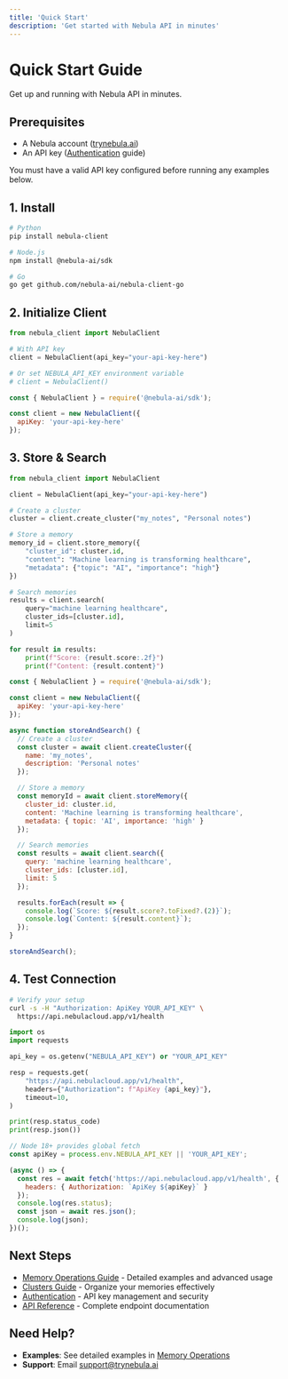 ```yaml
---
title: 'Quick Start'
description: 'Get started with Nebula API in minutes'
---
```


# Quick Start Guide

Get up and running with Nebula API in minutes.

## Prerequisites

- A Nebula account ([trynebula.ai](https://trynebula.ai))
- An API key ([Authentication](/authentication) guide)

<Warning>You must have a valid API key configured before running any examples below.</Warning>

## 1. Install

```bash
# Python
pip install nebula-client

# Node.js
npm install @nebula-ai/sdk

# Go
go get github.com/nebula-ai/nebula-client-go
```

## 2. Initialize Client

<CodeGroup>

```python client.py
from nebula_client import NebulaClient

# With API key
client = NebulaClient(api_key="your-api-key-here")

# Or set NEBULA_API_KEY environment variable
# client = NebulaClient()
```

```javascript client.js
const { NebulaClient } = require('@nebula-ai/sdk');

const client = new NebulaClient({
  apiKey: 'your-api-key-here'
});
```

 

</CodeGroup>

## 3. Store & Search

<CodeGroup>

```python store_and_search.py
from nebula_client import NebulaClient

client = NebulaClient(api_key="your-api-key-here")

# Create a cluster
cluster = client.create_cluster("my_notes", "Personal notes")

# Store a memory
memory_id = client.store_memory({
    "cluster_id": cluster.id,
    "content": "Machine learning is transforming healthcare",
    "metadata": {"topic": "AI", "importance": "high"}
})

# Search memories
results = client.search(
    query="machine learning healthcare",
    cluster_ids=[cluster.id],
    limit=5
)

for result in results:
    print(f"Score: {result.score:.2f}")
    print(f"Content: {result.content}")
```

```javascript store_and_search.js
const { NebulaClient } = require('@nebula-ai/sdk');

const client = new NebulaClient({
  apiKey: 'your-api-key-here'
});

async function storeAndSearch() {
  // Create a cluster
  const cluster = await client.createCluster({
    name: 'my_notes',
    description: 'Personal notes'
  });

  // Store a memory
  const memoryId = await client.storeMemory({
    cluster_id: cluster.id,
    content: 'Machine learning is transforming healthcare',
    metadata: { topic: 'AI', importance: 'high' }
  });

  // Search memories
  const results = await client.search({
    query: 'machine learning healthcare',
    cluster_ids: [cluster.id],
    limit: 5
  });

  results.forEach(result => {
    console.log(`Score: ${result.score?.toFixed?.(2)}`);
    console.log(`Content: ${result.content}`);
  });
}

storeAndSearch();
```

</CodeGroup>

## 4. Test Connection

<CodeGroup>

```bash health_check.sh
# Verify your setup
curl -s -H "Authorization: ApiKey YOUR_API_KEY" \
  https://api.nebulacloud.app/v1/health
```

```python health_check.py
import os
import requests

api_key = os.getenv("NEBULA_API_KEY") or "YOUR_API_KEY"

resp = requests.get(
    "https://api.nebulacloud.app/v1/health",
    headers={"Authorization": f"ApiKey {api_key}"},
    timeout=10,
)

print(resp.status_code)
print(resp.json())
```

```javascript health_check.js
// Node 18+ provides global fetch
const apiKey = process.env.NEBULA_API_KEY || 'YOUR_API_KEY';

(async () => {
  const res = await fetch('https://api.nebulacloud.app/v1/health', {
    headers: { Authorization: `ApiKey ${apiKey}` }
  });
  console.log(res.status);
  const json = await res.json();
  console.log(json);
})();
```

</CodeGroup>

## Next Steps

- [Memory Operations Guide](/guides/memory-operations) - Detailed examples and advanced usage
- [Clusters Guide](/guides/clusters) - Organize your memories effectively
- [Authentication](/authentication) - API key management and security
- [API Reference](/api-reference/overview) - Complete endpoint documentation

## Need Help?

- **Examples**: See detailed examples in [Memory Operations](/guides/memory-operations)
- **Support**: Email [support@trynebula.ai](mailto:support@trynebula.ai) 